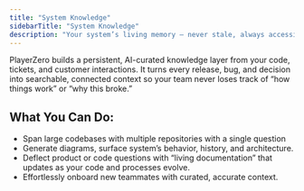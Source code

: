 ```yaml
---
title: "System Knowledge"
sidebarTitle: "System Knowledge"
description: "Your system’s living memory — never stale, always accessible."
---
```


PlayerZero builds a persistent, AI-curated knowledge layer from your code, tickets, and customer interactions. It turns every release, bug, and decision into searchable, connected context so your team never loses track of “how things work” or “why this broke.”

<CardGroup cols={1}>
  <Card
    title="Talk with PlayerZero about unlocking System Knowledge for your team"
    href="https://playerzero.ai/request-demo"
  />
</CardGroup>

## What You Can Do:
- Span large codebases with multiple repositories with a single question
- Generate diagrams, surface system’s behavior, history, and architecture.
- Deflect product or code questions with “living documentation” that updates as your code and processes evolve.
- Effortlessly onboard new teammates with curated, accurate context.


